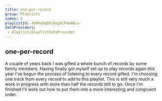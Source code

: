 ```yaml
---
title: one-per-record
group: Playlists
index: 5
playlistId: 4VMHxDqO9J8ogAlP4wNOca
dataProviders:
 - playlist/playlistDataProvider
---
```


## one-per-record

A couple of years back I was gifted a whole bunch of records by some family members. Having finally got myself set up to play records again this year I've begun the process of listening to every record gifted. I'm choosing one track from every record to add to this playlist. This is still very much a work in progress with more than half the records still to go. Once I'm finished I'll work out how to put them into a more interesting and congruent order.

<Playlist />
